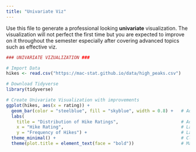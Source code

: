 ```yaml
---
title: "Univariate Viz"
---
```


Use this file to generate a professional looking **univariate** visualization. The visualization will not perfect the first time but you are expected to improve on it throughout the semester especially after covering advanced topics such as effective viz.

```r
### UNIVARIATE VIZUALIZATION ###

# Import Data 
hikes <- read.csv("https://mac-stat.github.io/data/high_peaks.csv")

# Download Tidyverse
library(tidyverse)

# Create Univariate Visualization with improvements
ggplot(hikes, aes(x = rating)) +
  geom_bar(color = "steelblue", fill = "skyblue", width = 0.8) +   # Adjust colors and width
  labs(
    title = "Distribution of Hike Ratings",                        # Add title
    x = "Hike Rating",                                             # Label x-axis
    y = "Frequency of Hikes") +                                    # Label y-axis
  theme_minimal() +                                                # Clean background
  theme(plot.title = element_text(face = "bold"))                  # Make the title bold
```

